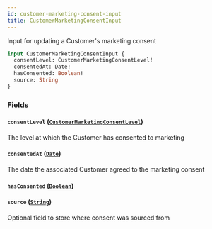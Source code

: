 ```yaml
---
id: customer-marketing-consent-input
title: CustomerMarketingConsentInput
---
```



Input for updating a Customer's marketing consent


```graphql
input CustomerMarketingConsentInput {
  consentLevel: CustomerMarketingConsentLevel!
  consentedAt: Date!
  hasConsented: Boolean!
  source: String
}
```


### Fields

#### `consentLevel` ([`CustomerMarketingConsentLevel`](/developers/demandhq-apis/storefront-api/graphql/reference/enums/customer-marketing-consent-level))

The level at which the Customer has consented to marketing


#### `consentedAt` ([`Date`](/developers/demandhq-apis/storefront-api/graphql/reference/scalars/date))

The date the associated Customer agreed to the marketing consent


#### `hasConsented` ([`Boolean`](/developers/demandhq-apis/storefront-api/graphql/reference/scalars/boolean))




#### `source` ([`String`](/developers/demandhq-apis/storefront-api/graphql/reference/scalars/string))

Optional field to store where consent was sourced from




